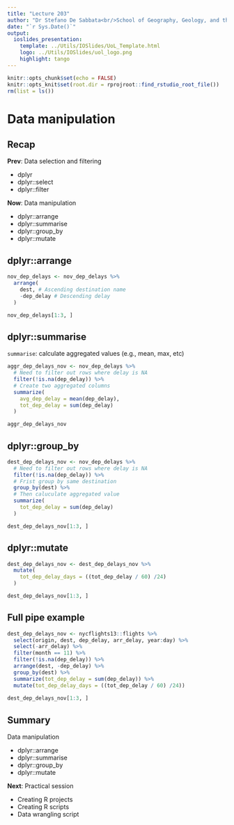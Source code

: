 ```yaml
---
title: "Lecture 203"
author: "Dr Stefano De Sabbata<br/>School of Geography, Geology, and the Env.<br/><a href=\"mailto:s.desabbata@le.ac.uk\">s.desabbata&commat;le.ac.uk</a> &vert; <a href=\"https://twitter.com/maps4thought\">&commat;maps4thought</a><br/><a href=\"https://github.com/sdesabbata/GY7702\">github.com/sdesabbata/GY7702</a> licensed under <a href=\"https://www.gnu.org/licenses/gpl-3.0.html\">GNU GPL v3.0</a>"
date: "`r Sys.Date()`"
output:
  ioslides_presentation:
    template: ../Utils/IOSlides/UoL_Template.html
    logo: ../Utils/IOSlides/uol_logo.png
    highlight: tango
---
```


```r
knitr::opts_chunk$set(echo = FALSE)
knitr::opts_knit$set(root.dir = rprojroot::find_rstudio_root_file())
rm(list = ls())
```



# Data manipulation



## Recap

**Prev**: Data selection and filtering

- dplyr
- dplyr::select
- dplyr::filter

**Now**: Data manipulation

- dplyr::arrange
- dplyr::summarise
- dplyr::group_by
- dplyr::mutate



## dplyr::arrange

```r
nov_dep_delays <- nov_dep_delays %>%
  arrange( 
    dest, # Ascending destination name
    -dep_delay # Descending delay
  )

nov_dep_delays[1:3, ]
```



## dplyr::summarise

`summarise`: calculate aggregated values (e.g., mean, max, etc)

```r
aggr_dep_delays_nov <- nov_dep_delays %>%
  # Need to filter out rows where delay is NA
  filter(!is.na(dep_delay)) %>%
  # Create two aggregated columns
  summarize(
    avg_dep_delay = mean(dep_delay), 
    tot_dep_delay = sum(dep_delay)
  )

aggr_dep_delays_nov
```



## dplyr::group_by

```r
dest_dep_delays_nov <- nov_dep_delays %>%
  # Need to filter out rows where delay is NA
  filter(!is.na(dep_delay)) %>%
  # Frist group by same destination
  group_by(dest) %>%
  # Then caluculate aggregated value
  summarize(
    tot_dep_delay = sum(dep_delay)
  )

dest_dep_delays_nov[1:3, ]
```



## dplyr::mutate

```r
dest_dep_delays_nov <- dest_dep_delays_nov %>%
  mutate(
    tot_dep_delay_days = ((tot_dep_delay / 60) /24)
  )

dest_dep_delays_nov[1:3, ]
```


## Full pipe example

```r
dest_dep_delays_nov <- nycflights13::flights %>%
  select(origin, dest, dep_delay, arr_delay, year:day) %>%
  select(-arr_delay) %>%
  filter(month == 11) %>%
  filter(!is.na(dep_delay)) %>%
  arrange(dest, -dep_delay) %>%
  group_by(dest) %>%
  summarize(tot_dep_delay = sum(dep_delay)) %>%
  mutate(tot_dep_delay_days = ((tot_dep_delay / 60) /24))
  
dest_dep_delays_nov[1:3, ]
```



## Summary

Data manipulation

- dplyr::arrange
- dplyr::summarise
- dplyr::group_by
- dplyr::mutate

**Next**: Practical session

- Creating R projects
- Creating R scripts
- Data wrangling script